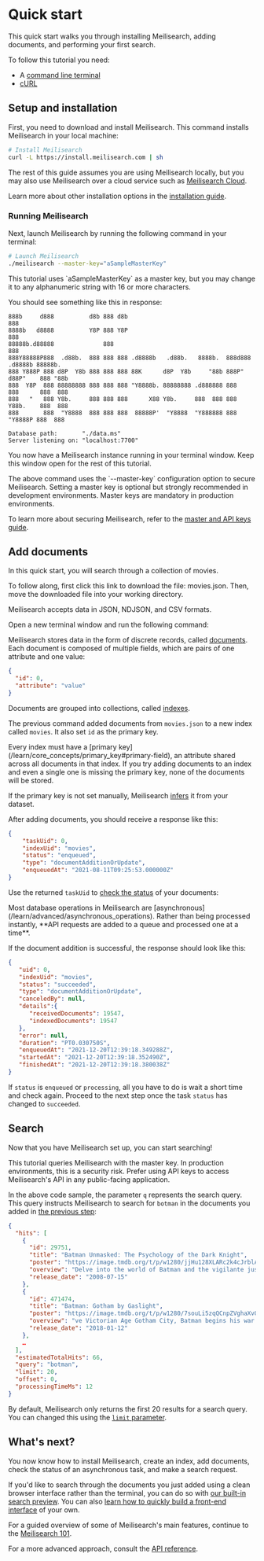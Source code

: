 # Quick start

This quick start walks you through installing Meilisearch, adding documents, and performing your first search.

To follow this tutorial you need:

- A [command line terminal](https://www.learnenough.com/command-line-tutorial#sec-running_a_terminal)
- [cURL](https://curl.se) 

## Setup and installation

First, you need to download and install Meilisearch. This command installs Meilisearch in your local machine:

```bash
# Install Meilisearch
curl -L https://install.meilisearch.com | sh
```

The rest of this guide assumes you are using Meilisearch locally, but you may also use Meilisearch over a cloud service such as [Meilisearch Cloud](https://www.meilisearch.com/pricing). 

Learn more about other installation options in the [installation guide](/learn/getting_started/installation).


### Running Meilisearch

Next, launch Meilisearch by running the following command in your terminal:

```bash
# Launch Meilisearch
./meilisearch --master-key="aSampleMasterKey"
```

<Capsule intent="note">
This tutorial uses `aSampleMasterKey` as a master key, but you may change it to any alphanumeric string with 16 or more characters.
</Capsule>

You should see something like this in response:

```
888b     d888          d8b 888 d8b                                            888
8888b   d8888          Y8P 888 Y8P                                            888
88888b.d88888              888                                                888
888Y88888P888  .d88b.  888 888 888 .d8888b   .d88b.   8888b.  888d888 .d8888b 88888b.
888 Y888P 888 d8P  Y8b 888 888 888 88K      d8P  Y8b     "88b 888P"  d88P"    888 "88b
888  Y8P  888 88888888 888 888 888 "Y8888b. 88888888 .d888888 888    888      888  888
888   "   888 Y8b.     888 888 888      X88 Y8b.     888  888 888    Y88b.    888  888
888       888  "Y8888  888 888 888  88888P'  "Y8888  "Y888888 888     "Y8888P 888  888

Database path:       "./data.ms"
Server listening on: "localhost:7700"
```

You now have a Meilisearch instance running in your terminal window. Keep this window open for the rest of this tutorial.

<Capsule intent="note">
The above command uses the `--master-key` configuration option to secure Meilisearch. Setting a master key is optional but strongly recommended in development environments. Master keys are mandatory in production environments.
</Capsule>

To learn more about securing Meilisearch, refer to the [master and API keys guide](/learn/security/master_api_keys).

## Add documents

In this quick start, you will search through a collection of movies.

To follow along, first click this link to download the file: <ButtonLink as="a" id="downloadMovie" href="/movies.json" download="movies.json">movies.json</ButtonLink>. Then, move the downloaded file into your working directory.

<Capsule intent="note">
Meilisearch accepts data in JSON, NDJSON, and CSV formats.
</Capsule>

Open a new terminal window and run the following command:

<CodeSamples id="getting_started_add_documents_md" />

Meilisearch stores data in the form of discrete records, called [documents](/learn/core_concepts/documents). Each document is composed of multiple fields, which are pairs of one attribute and one value:

```json
{
  "id": 0,
  "attribute": "value"
}
```

Documents are grouped into collections, called [indexes](/learn/core_concepts/indexes).

The previous command added documents from `movies.json` to a new index called `movies`. It also set `id` as the primary key.

<Capsule intent="note">
Every index must have a [primary key](/learn/core_concepts/primary_key#primary-field), an attribute shared across all documents in that index. If you try adding documents to an index and even a single one is missing the primary key, none of the documents will be stored.

If the primary key is not set manually, Meilisearch [infers](/learn/core_concepts/primary_key#meilisearch-guesses-your-primary-key) it from your dataset.
</Capsule>

After adding documents, you should receive a response like this:

```json
{
    "taskUid": 0,
    "indexUid": "movies",
    "status": "enqueued",
    "type": "documentAdditionOrUpdate",
    "enqueuedAt": "2021-08-11T09:25:53.000000Z"
}
```

Use the returned `taskUid` to [check the status](/reference/api/tasks) of your documents:

<CodeSamples id="getting_started_check_task_status" />

<Capsule intent="note">
Most database operations in Meilisearch are [asynchronous](/learn/advanced/asynchronous_operations). Rather than being processed instantly, **API requests are added to a queue and processed one at a time**.
</Capsule>

If the document addition is successful, the response should look like this:

```json
{
   "uid": 0,
   "indexUid": "movies",
   "status": "succeeded",
   "type": "documentAdditionOrUpdate",
   "canceledBy": null,
   "details":{
      "receivedDocuments": 19547,
      "indexedDocuments": 19547
   },
   "error": null,
   "duration": "PT0.030750S",
   "enqueuedAt": "2021-12-20T12:39:18.349288Z",
   "startedAt": "2021-12-20T12:39:18.352490Z",
   "finishedAt": "2021-12-20T12:39:18.380038Z"
}
```

If `status` is `enqueued` or `processing`, all you have to do is wait a short time and check again. Proceed to the next step once the task `status` has changed to `succeeded`.

## Search

Now that you have Meilisearch set up, you can start searching!

<CodeSamples id="getting_started_search_md" />

<Capsule intent="note">
This tutorial queries Meilisearch with the master key. In production environments, this is a security risk. Prefer using API keys to access Meilisearch's API in any public-facing application.
</Capsule>

In the above code sample, the parameter `q` represents the search query. This query instructs Meilisearch to search for `botman` in the documents you added in [the previous step](#add-documents):

```json
{
  "hits": [
    {
      "id": 29751,
      "title": "Batman Unmasked: The Psychology of the Dark Knight",
      "poster": "https://image.tmdb.org/t/p/w1280/jjHu128XLARc2k4cJrblAvZe0HE.jpg",
      "overview": "Delve into the world of Batman and the vigilante justice tha",
      "release_date": "2008-07-15"
    },
    {
      "id": 471474,
      "title": "Batman: Gotham by Gaslight",
      "poster": "https://image.tmdb.org/t/p/w1280/7souLi5zqQCnpZVghaXv0Wowi0y.jpg",
      "overview": "ve Victorian Age Gotham City, Batman begins his war on crime",
      "release_date": "2018-01-12"
    },
    …
  ],
  "estimatedTotalHits": 66,
  "query": "botman",
  "limit": 20,
  "offset": 0,
  "processingTimeMs": 12
}
```

By default, Meilisearch only returns the first 20 results for a search query. You can changed this using the [`limit` parameter](/reference/api/search#limit).

## What's next?

You now know how to install Meilisearch, create an index, add documents, check the status of an asynchronous task, and make a search request.

If you'd like to search through the documents you just added using a clean browser interface rather than the terminal, you can do so with [our built-in search preview](/learn/getting_started/search_preview). You can also [learn how to quickly build a front-end interface](/learn/getting_started/front_end_integration) of your own.

For a guided overview of some of Meilisearch's main features, continue to the [Meilisearch 101](/learn/getting_started/filtering_and_sorting).

For a more advanced approach, consult the [API reference](/reference/api/overview).
